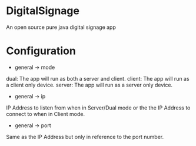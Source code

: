 =DigitalSignage=

An open source pure java digital signage app

=Configuration=
*general -> mode
dual: The app will run as both a server and client.
client: The app will run as a client only device.
server: The app will run as a server only device.
*general -> ip
IP Address to listen from when in Server/Dual mode or the the IP Address to connect to when in Client mode.
*general -> port
Same as the IP Address but only in reference to the port number.
